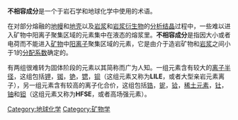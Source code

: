 {{Unreferenced |time=2009-05-28T15:53:50+00:00 }}
'''不相容成分'''是一个于岩石学和地球化学中使用的术语。 

在对部分熔融的[[地幔|地幔]]和[[地壳|地壳]]以及[[岩浆|岩浆]]和[[岩浆衍生物|岩浆衍生物]]的[[分析结晶|分析结晶]]过程中，一些难以进入矿物中阳离子聚集区域的元素集中在液态的熔浆里。'''不相容成分'''是指因大小或者电荷而不能进入[[矿物|矿物]]中[[阳离子|阳离子]]聚集区域的元素，它是由介于造岩矿物和[[岩浆|岩浆]]之间小于1的[[分配系数|分配系数]]确定的。

有两组很难转为固体阶段的元素以其简称而广为人知。一组元素含有较大的[[离子半径|离子半径]]，这组包括[[钾|钾]]，[[铷|铷]]，[[铯|铯]]，[[锶|锶]]，[[钡|钡]]（这组元素又称为'''LILE'''，或者大型亲岩元素离子），另一组元素含有较高的离子化合价，这组包括[[锆|锆]]，[[铌|铌]]，[[铪|铪]]，[[稀土元素|稀土元素]]，[[钍|钍]]，[[铀|铀]]和[[钽|钽]]（这组元素又称为'''HFSE'''，或者高场强元素）。

[[Category:地球化学|Category:地球化学]]
[[Category:矿物学|Category:矿物学]]